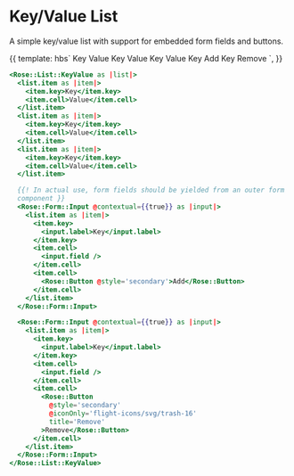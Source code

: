 
<Meta title="Rose/List/KeyValue" component="List/KeyValue" />

# Key/Value List

A simple key/value list with support for embedded form fields and buttons.

<Preview>
  <Story name="Basic Key/Value List" height="17rem">
    {{
      template: hbs`
    <Rose::List::KeyValue as |list|>
      <list.item as |item|>
        <item.key>Key</item.key>
        <item.cell>Value</item.cell>
      </list.item>
      <list.item as |item|>
        <item.key>Key</item.key>
        <item.cell>Value</item.cell>
      </list.item>
      <list.item as |item|>
        <item.key>Key</item.key>
        <item.cell>Value</item.cell>
      </list.item>
      <Rose::Form::Input @contextual={{true}} as |input|>
        <list.item as |item|>
          <item.key>
            <input.label>Key</input.label>
          </item.key>
          <item.cell>
            <input.field />
          </item.cell>
          <item.cell>
            <Rose::Button @style="secondary">Add</Rose::Button>
          </item.cell>
        </list.item>
      </Rose::Form::Input>
      <Rose::Form::Input @contextual={{true}} as |input|>
        <list.item as |item|>
          <item.key>
            <input.label>Key</input.label>
          </item.key>
          <item.cell>
            <input.field />
          </item.cell>
          <item.cell>
            <Rose::Button @style="secondary" @iconOnly="flight-icons/svg/trash-16" title="Remove">Remove</Rose::Button>
          </item.cell>
        </list.item>
      </Rose::Form::Input>
    </Rose::List::KeyValue>
    `,
    }}
  </Story>
</Preview>

```handlebars
<Rose::List::KeyValue as |list|>
  <list.item as |item|>
    <item.key>Key</item.key>
    <item.cell>Value</item.cell>
  </list.item>
  <list.item as |item|>
    <item.key>Key</item.key>
    <item.cell>Value</item.cell>
  </list.item>
  <list.item as |item|>
    <item.key>Key</item.key>
    <item.cell>Value</item.cell>
  </list.item>

  {{! In actual use, form fields should be yielded from an outer form
  component }}
  <Rose::Form::Input @contextual={{true}} as |input|>
    <list.item as |item|>
      <item.key>
        <input.label>Key</input.label>
      </item.key>
      <item.cell>
        <input.field />
      </item.cell>
      <item.cell>
        <Rose::Button @style='secondary'>Add</Rose::Button>
      </item.cell>
    </list.item>
  </Rose::Form::Input>

  <Rose::Form::Input @contextual={{true}} as |input|>
    <list.item as |item|>
      <item.key>
        <input.label>Key</input.label>
      </item.key>
      <item.cell>
        <input.field />
      </item.cell>
      <item.cell>
        <Rose::Button
          @style='secondary'
          @iconOnly='flight-icons/svg/trash-16'
          title='Remove'
        >Remove</Rose::Button>
      </item.cell>
    </list.item>
  </Rose::Form::Input>
</Rose::List::KeyValue>
```
